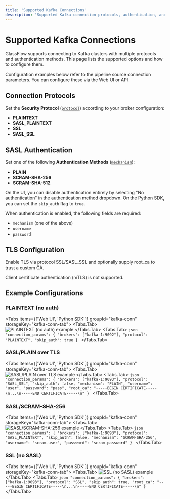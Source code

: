 ```yaml
---
title: 'Supported Kafka Connections'
description: 'Supported Kafka connection protocols, authentication, and TLS options'
---
```


# Supported Kafka Connections

GlassFlow supports connecting to Kafka clusters with multiple protocols and authentication methods. This page lists the supported options and how to configure them.

<Callout type="info" emoji="ℹ️">
Configuration examples below refer to the pipeline source connection parameters. You can configure these via the Web UI or API.
</Callout>

## Connection Protocols

Set the **Security Protocol** ([`protocol`](pipeline-configuration#kafka-connection-parameters)) according to your broker configuration:

- **PLAINTEXT**
- **SASL_PLAINTEXT**
- **SSL**
- **SASL_SSL**

## SASL Authentication

Set one of the following **Authentication Methods** ([`mechanism`](pipeline-configuration#kafka-connection-parameters)):

- **PLAIN**
- **SCRAM-SHA-256**
- **SCRAM-SHA-512**

On the UI, you can disable authentication entirely by selecting "No authentication" in the authentication method dropdown. On the Python SDK, you can set the `skip_auth` flag to `true`.

When authentication is enabled, the following fields are required:
  - `mechanism` (one of the above)
  - `username`
  - `password`

## TLS Configuration

Enable TLS via protocol SSL/SASL_SSL and optionally supply root_ca to trust a custom CA.

Client certificate authentication (mTLS) is not supported.

## Example Configurations

### PLAINTEXT (no auth)

<Tabs items={['Web UI', 'Python SDK']} groupId="kafka-conn" storageKey="kafka-conn-tab">
  <Tabs.Tab>
    <img alt="PLAINTEXT (no auth) example" src="/assets/ui_kafka_connection_plaintext_no_auth.png" />
  </Tabs.Tab>
  <Tabs.Tab>
    ```json
    "connection_params": {
      "brokers": ["kafka-1:9092"],
      "protocol": "PLAINTEXT",
      "skip_auth": true
    }
    ```
  </Tabs.Tab>
</Tabs>

### SASL/PLAIN over TLS

<Tabs items={['Web UI', 'Python SDK']} groupId="kafka-conn" storageKey="kafka-conn-tab">
  <Tabs.Tab>
    <img alt="SASL/PLAIN over TLS example" src="/assets/ui_kafka_connection_sasl_plain_over_tls.png" />
  </Tabs.Tab>
  <Tabs.Tab>
    ```json
    "connection_params": {
      "brokers": ["kafka-1:9093"],
      "protocol": "SASL_SSL",
      "skip_auth": false,
      "mechanism": "PLAIN",
      "username": "user",
      "password": "pass",
      "root_ca": "-----BEGIN CERTIFICATE-----\n...\n-----END CERTIFICATE-----\n"
    }
    ```
  </Tabs.Tab>
</Tabs>

### SASL/SCRAM-SHA-256

<Tabs items={['Web UI', 'Python SDK']} groupId="kafka-conn" storageKey="kafka-conn-tab">
  <Tabs.Tab>
    <img alt="SASL/SCRAM-SHA-256 example" src="/assets/ui_kafka_connection_sasl_scram_256.png" />
  </Tabs.Tab>
  <Tabs.Tab>
    ```json
    "connection_params": {
      "brokers": ["kafka-1:9093"],
      "protocol": "SASL_PLAINTEXT",
      "skip_auth": false,
      "mechanism": "SCRAM-SHA-256",
      "username": "scram-user",
      "password": "scram-password"
    }
    ```
  </Tabs.Tab>
</Tabs>


### SSL (no SASL)

<Tabs items={['Web UI', 'Python SDK']} groupId="kafka-conn" storageKey="kafka-conn-tab">
  <Tabs.Tab>
    <img alt="SSL (no SASL) example" src="/assets/ui_kafka_connection_ssl_no_auth.png" />
  </Tabs.Tab>
  <Tabs.Tab>
    ```json
    "connection_params": {
      "brokers": ["kafka-1:9093"],
      "protocol": "SSL",
      "skip_auth": true,
      "root_ca": "-----BEGIN CERTIFICATE-----\n...\n-----END CERTIFICATE-----\n"
    }
    ```
  </Tabs.Tab>
</Tabs>
